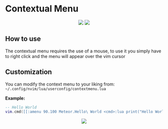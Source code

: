 # Contextual Menu
<div align="center">
  <img src="/MeteorDocs/images/contextmenu.png" width=""/>
  <img src="/MeteorDocs/images/contextmenu2.png" width=""/>
</div>

## How to use
The contextual menu requires the use of a mouse, to use it you simply have to right click and the menu will appear over the vim cursor

## Customization
You can modify the context menu to your liking from: `~/.config/nvim/lua/userconfig/contextmenu.lua`

**Example:**
```lua filename="contextmenu.lua" {} copy
-- Hello World
vim.cmd([[:amenu 90.100 Meteor.Hello\ World <cmd>:lua print("Hello World")<CR>]])
```
<div align="center">
  <img src="/MeteorDocs/images/contextmenu3.png" width=""/>
</div>
